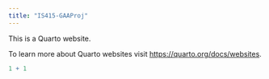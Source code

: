 ```yaml
---
title: "IS415-GAAProj"
---
```


This is a Quarto website.

To learn more about Quarto websites visit <https://quarto.org/docs/websites>.

```r
1 + 1
```
